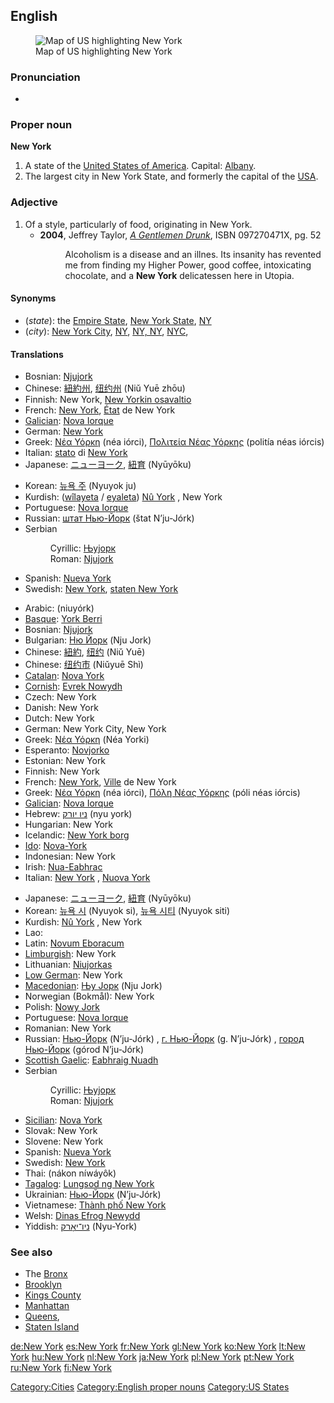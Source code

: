 ==English==
[[Image:map of USA highlighting New York.png|thumb|right|Map of US highlighting New York]]

===Pronunciation===
* {{audio|en-us-New York.ogg|Audio (US)}}

===Proper noun===
{{wikipedia}}
'''New York'''

# A state of the [[United States of America]]. Capital: [[Albany]].
# The largest city in New York State, and formerly the capital of the [[USA]].

===Adjective===
{{en-adj|-}}

# Of a style, particularly of food, originating in New York.
#* '''2004''', Jeffrey Taylor, ''[http://books.google.com/books?id=SzACwqdCfYYC&pg=PA52&ots=tsmp26dHyZ&dq=%22new+york+delicatessen%22&as_brr=1&sig=Jp75bm7f1fdl7UnuRaFp3DG4vic A Gentlemen Drunk]'', ISBN 097270471X, pg. 52
#*: Alcoholism is a disease and an illnes. Its insanity has revented me from finding my Higher Power, good coffee, intoxicating chocolate, and a '''New York''' delicatessen here in Utopia.

====Synonyms====
* (''state''): the [[Empire State]], [[New York State]], [[NY]]
* (''city''): [[New York City]], [[NY]], [[NY, NY]], [[NYC]],

====Translations====
{{trans-top|state}}
* Bosnian: [[Njujork#Bosnian|Njujork]] {{m}}
* Chinese: [[紐約州]], [[纽约州]] (Niǔ Yuē zhōu)
* Finnish: New York, [[New Yorkin osavaltio]]
* French: [[New York#French|New York]], [[état|État]] de New York {{m}}
* [[Galician]]: [[Nova Iorque]]
* German: [[New York]]
* Greek: [[Νέα Υόρκη]] (néa iórci), [[Πολιτεία Νέας Υόρκης]] (politía néas iórcis) {{f}}
* Italian: [[stato]] di [[New York#Italian|New York]] {{m}}
* Japanese: [[ニューヨーク]], [[紐育]] (Nyūyōku)
{{trans-mid}}
* Korean: [[뉴욕 주]] (Nyuyok ju)
* Kurdish: ([[wîlayet]]a / [[eyalet]]a) [[Nû York]] {{f}}, New York {{f}}
* Portuguese: [[Nova Iorque]] {{f}}
* Russian: [[шт. Нью-Йорк|штат Нью-Йорк]] (štat N’ju-Jórk) {{m}}
* Serbian
*: Cyrillic: [[Њујорк#Serbian|Њујорк]] {{m}}
*: Roman: [[Njujork#Serbian|Njujork]] {{m}}
* Spanish: [[Nueva York]] {{f}}
* Swedish: [[New York#Swedish|New York]], [[staten New York]]
{{trans-bottom}}

{{trans-top|city}}
* Arabic: {{Arab|[[نيويورك]]}} (niuyórk)
* [[Basque]]: [[York Berri]]
* Bosnian: [[Njujork#Bosnian|Njujork]] {{m}}
* Bulgarian: [[Ню Йорк]] (Nju Jork)
* Chinese: [[紐約]], [[纽约]] (Niǔ Yuē)
* Chinese: [[纽约市]] (Niǔyuē Shì)
* [[Catalan]]: [[Nova York]]
* [[Cornish]]: [[Evrek Nowydh]]
* Czech: New York
* Danish: New York
* Dutch: New York
* German: New York City, New York
* Greek: [[Νέα Υόρκη]] (Néa Yorki)
* Esperanto: [[Novjorko]]
* Estonian: New York
* Finnish: New York
* French: [[New York#French|New York]], [[ville|Ville]] de New York {{f}}
* Greek: [[Νέα Υόρκη]] (néa iórci), [[Πόλη Νέας Υόρκης]] (póli néas iórcis) {{f}}
* [[Galician]]: [[Nova Iorque]]
* Hebrew: [[ניו יורק]] (nyu york)
* Hungarian: New York
* Icelandic: [[New York borg]]
* [[Ido]]: [[Nova-York]]
* Indonesian: New York
* Irish: [[Nua-Eabhrac]]
* Italian: [[New York#Italian|New York]] {{f}}, [[Nuova York]] {{f}}
{{trans-mid}}
* Japanese: [[ニューヨーク]], [[紐育]] (Nyūyōku)
* Korean: [[뉴욕 시]] (Nyuyok si), [[뉴욕 시티]] (Nyuyok siti)
* Kurdish: [[Nû York]] {{f}}, New York {{f}}
* Lao: {{t|lo|ນີວຢອກ|tr=niiw-jöök|sc=Laoo}}
* Latin: [[Novum Eboracum]]
* [[Limburgish]]: New York
* Lithuanian: [[Niujorkas]]
* [[Low German]]: New York
* [[Macedonian]]: [[Њу Јорк]] (Nju Jork)
* Norwegian (Bokmål): New York
* Polish: [[Nowy Jork]]
* Portuguese: [[Nova Iorque]] {{f}}
* Romanian: New York
* Russian: [[Нью-Йорк]] (N’ju-Jórk) {{m}}, [[г. Нью-Йорк]] (g. N’ju-Jórk) {{m}}, [[город Нью-Йорк]] (górod N’ju-Jórk) {{m}}
* [[Scottish Gaelic]]: [[Eabhraig Nuadh]]
* Serbian
*: Cyrillic: [[Њујорк#Serbian|Њујорк]] {{m}}
*: Roman: [[Njujork#Serbian|Njujork]] {{m}}
* [[Sicilian]]: [[Nova York]]
* Slovak: New York
* Slovene: New York
* Spanish: [[Nueva York]] {{f}}
* Swedish: [[New York#Swedish|New York]]
* Thai: {{Thai|[[นครนิวยอร์ก]]}} (nákon níwáyôk)
* [[Tagalog]]: [[Lungsod ng New York]]
* Ukrainian: [[Нью-Йорк]] (N’ju-Jórk)
* Vietnamese: [[Thành phố New York]]
* Welsh: [[Dinas Efrog Newydd]]
* Yiddish: [[ניו־יאָרק]] (Nyu-York)
{{trans-bottom}}

===See also===
* The [[Bronx]]
* [[Brooklyn]]
* [[Kings County]]
* [[Manhattan]]
* [[Queens]], {{toponym|Queens County}}
* [[Staten Island]]

[[Category:Cities]]
[[Category:English proper nouns]]
[[Category:US States]]

[[de:New York]]
[[es:New York]]
[[fr:New York]]
[[gl:New York]]
[[ko:New York]]
[[lt:New York]]
[[hu:New York]]
[[nl:New York]]
[[ja:New York]]
[[pl:New York]]
[[pt:New York]]
[[ru:New York]]
[[fi:New York]]